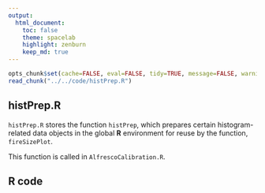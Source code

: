 ```yaml
---
output:
  html_document:
    toc: false
    theme: spacelab
    highlight: zenburn
    keep_md: true
---
```


```r
opts_chunk$set(cache=FALSE, eval=FALSE, tidy=TRUE, message=FALSE, warning=FALSE)
read_chunk("../../code/histPrep.R")
```

##
##
## histPrep.R

`histPrep.R` stores the function `histPrep`, which prepares certain histogram-related data objects in the global **R** environment for reuse by the function, `fireSizePlot`.

This function is called in `AlfrescoCalibration.R`.

## R code

```r
```
